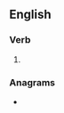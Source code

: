 ==English==

===Verb===
{{head|en|verb form}}

# {{en-third-person singular of|entertain}}

===Anagrams===
* {{anagrams|en|a=aeeinnrstt|Tarentines|enstraiten|tenantries}}
